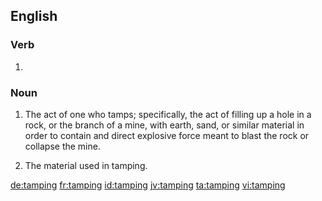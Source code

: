 ==English==

===Verb===
{{head|en|present participle}}

# {{present participle of|tamp|lang=en|nocat=1}}

===Noun===
{{en-noun|~}}

#{{senseid|en|fill}}The act of one who tamps; specifically, the act of filling up a hole in a rock, or the branch of a mine, with earth, sand, or similar material in order to contain and direct explosive force meant to blast the rock or collapse the mine.
# {{senseid|en|material}}The material used in tamping.

[[de:tamping]]
[[fr:tamping]]
[[id:tamping]]
[[jv:tamping]]
[[ta:tamping]]
[[vi:tamping]]